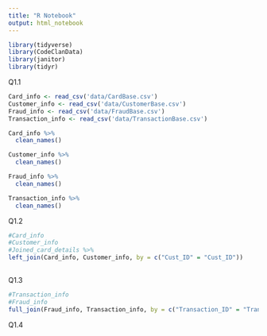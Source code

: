 ```yaml
---
title: "R Notebook"
output: html_notebook
---
```


```r
library(tidyverse)
library(CodeClanData)
library(janitor)
library(tidyr)
```
Q1.1
```r
Card_info <- read_csv('data/CardBase.csv') 
Customer_info <- read_csv('data/CustomerBase.csv')
Fraud_info <- read_csv('data/FraudBase.csv')
Transaction_info <- read_csv('data/TransactionBase.csv')

```

```r
Card_info %>% 
  clean_names()

Customer_info %>% 
  clean_names()

Fraud_info %>% 
  clean_names()

Transaction_info %>% 
  clean_names()
```
Q1.2
```r
#Card_info
#Customer_info
#Joined_card_details %>% 
left_join(Card_info, Customer_info, by = c("Cust_ID" = "Cust_ID"))
  
```

Q1.3
```r
#Transaction_info
#Fraud_info
full_join(Fraud_info, Transaction_info, by = c("Transaction_ID" = "Transaction_ID"))
```

Q1.4
```r

```

